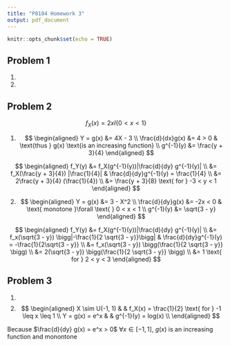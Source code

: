 ```yaml
---
title: "P8104 Homework 3"
output: pdf_document
---
```


```r
knitr::opts_chunk$set(echo = TRUE)
```

\begin{center}
\textbf{Nick Williams \\
ntw2117}
\end{center}

## Problem 1

(1) 

(2)

## Problem 2  

$$f_X(x) = 2xI\{0<x<1\}$$

(1) 
$$
\begin{aligned}
  Y = g(x) &= 4X - 3 \\
  \frac{d}{dx}g(x) &= 4 > 0 & \text{thus } g(x) \text{is an increasing function} \\
  g^{-1}(y) &= \frac{y + 3}{4} 
\end{aligned}
$$

$$
\begin{aligned}
  f_Y(y) &= f_X(g^{-1}(y))|\frac{d}{dy} g^{-1}(y)| \\
         &= f_X(\frac{y + 3}{4}) |\frac{1}{4}| & \frac{d}{dy}g^{-1}(y) = \frac{1}{4} \\
         &= 2\frac{y + 3}{4} (\frac{1}{4}) \\
         &= \frac{y + 3}{8} \text{ for } -3 < y < 1
\end{aligned}
$$

(2)
$$
\begin{aligned}
  Y = g(x) &= 3 - X^2 \\
  \frac{d}{dy}g(x) &= -2x < 0 & \text{ monotone }\forall \text{ } 0 < x < 1 \\
  g^{-1}(y) &= \sqrt{3 - y}
\end{aligned}
$$

$$
\begin{aligned}
  f_Y(y) &= f_X(g^{-1}(y))|\frac{d}{dy} g^{-1}(y)| \\
         &= f_x(\sqrt{3 - y}) \bigg|-\frac{1}{2 \sqrt{3 - y}}\bigg| & \frac{d}{dy}g^{-1}(y) = -\frac{1}{2\sqrt{3 - y}} \\
         &= f_x(\sqrt{3 - y}) \bigg(\frac{1}{2 \sqrt{3 - y}} \bigg) \\
         &= 2(\sqrt{3 - y}) \bigg(\frac{1}{2 \sqrt{3 - y}} \bigg) \\
         &= 1 \text{ for } 2 < y < 3
\end{aligned}
$$

## Problem 3

(1)  

(2)  
$$
\begin{aligned}
X \sim U(-1, 1) & & f_X(x) = \frac{1}{2} \text{ for } -1 \leq x \leq 1 \\
Y = g(x) = e^x & & g^{-1}(y) = log(x) \\
\end{aligned}
$$

Because $\frac{d}{dy} g(x) = e^x > 0$ $\forall x \in [-1, 1]$, $g(x)$ is an increasing function and monontone







